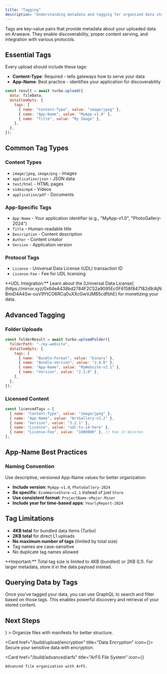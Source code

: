 ```yaml
---
title: "Tagging"
description: "Understanding metadata and tagging for organized data storage"
---
```



Tags are key-value pairs that provide metadata about your uploaded data on Arweave. They enable discoverability, proper content serving, and integration with various protocols.

## Essential Tags

Every upload should include these tags:

- **Content-Type**: Required - tells gateways how to serve your data
- **App-Name**: Best practice - identifies your application for discoverability

```js
const result = await turbo.upload({
  data: fileData,
  dataItemOpts: {
    tags: [
      { name: "Content-Type", value: "image/jpeg" },
      { name: "App-Name", value: "MyApp-v1.0" },
      { name: "Title", value: "My Image" },
    ],
  },
});
```

## Common Tag Types

### Content Types

- `image/jpeg`, `image/png` - Images
- `application/json` - JSON data
- `text/html` - HTML pages
- `video/mp4` - Videos
- `application/pdf` - Documents

### App-Specific Tags

- `App-Name` - Your application identifier (e.g., "MyApp-v1.0", "PhotoGallery-2024")
- `Title` - Human-readable title
- `Description` - Content description
- `Author` - Content creator
- `Version` - Application version

### Protocol Tags

- `License` - Universal Data License (UDL) transaction ID
- `License-Fee` - Fee for UDL licensing

<Callout type="info">
  **UDL Integration:** Learn about the [Universal Data
  License](https://mirror.xyz/0x64eA438bd2784F2C52a9095Ec0F6158f847182d9/AjNBmiD4A4Sw-ouV9YtCO6RCq0uXXcGwVJMB5cdfbhE)
  for monetizing your data.
</Callout>

## Advanced Tagging

### Folder Uploads

```js
const folderResult = await turbo.uploadFolder({
  folderPath: "./my-website",
  dataItemOpts: {
    tags: [
      { name: "Bundle-Format", value: "binary" },
      { name: "Bundle-Version", value: "2.0.0" },
      { name: "App-Name", value: "MyWebsite-v2.1" },
      { name: "Version", value: "2.1.0" },
    ],
  },
});
```

### Licensed Content

```js
const licensedTags = [
  { name: "Content-Type", value: "image/jpeg" },
  { name: "App-Name", value: "ArtGallery-v3.2" },
  { name: "Version", value: "3.2.1" },
  { name: "License", value: "udl-tx-id-here" },
  { name: "License-Fee", value: "1000000" }, // Fee in Winston
];
```

## App-Name Best Practices

### Naming Convention

Use descriptive, versioned App-Name values for better organization:

- **Include version**: `MyApp-v1.0`, `PhotoGallery-2024`
- **Be specific**: `EcommerceStore-v2.1` instead of just `Store`
- **Use consistent format**: `ProjectName-vMajor.Minor`
- **Include year for time-based apps**: `YearlyReport-2024`

## Tag Limitations

- **4KB total** for bundled data items (Turbo)
- **2KB total** for direct L1 uploads
- **No maximum number of tags** (limited by total size)
- Tag names are case-sensitive
- No duplicate tag names allowed

<Callout type="warning">
  **Important:** Total tag size is limited to 4KB (bundled) or 2KB (L1). For
  larger metadata, store it in the data payload instead.
</Callout>

## Querying Data by Tags

Once you've tagged your data, you can use GraphQL to search and filter based on those tags. This enables powerful discovery and retrieval of your stored content.

<Cards>
  <Card
    title="Learn GraphQL Queries"
    description="Discover how to query for data based on tags"
    href="/build/access/find-data"
  />
</Cards>

## Next Steps

<Cards>
  <Card 
    href="/build/upload/manifests" 
    title="Understanding Manifests"
    icon={<FileText />}
  >
    Organize files with manifests for better structure.
  </Card>

<Card href="/build/upload/encryption" title="Data Encryption" icon={<Shield />}>
  Secure your sensitive data with encryption.
</Card>

  <Card 
    href="/build/advanced/arfs" 
    title="ArFS File System"
    icon={<FolderOpen />}
  >
    Advanced file organization with ArFS.
  </Card>
</Cards>
